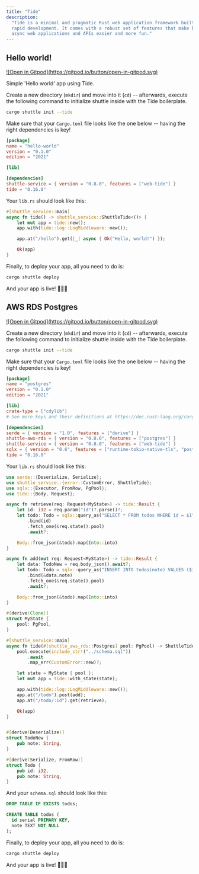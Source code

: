 ```yaml
---
title: "Tide"
description:
  "Tide is a minimal and pragmatic Rust web application framework built for
  rapid development. It comes with a robust set of features that make building
  async web applications and APIs easier and more fun."
---
```


## Hello world!

<a href="https://gitpod.io/#https://github.com/shuttle-hq/shuttle-examples/tree/main/tide/hello-world">
  ![Open in Gitpod](https://gitpod.io/button/open-in-gitpod.svg)
</a>

Simple 'Hello world' app using Tide.

Create a new directory (`mkdir`) and move into it (`cd`) -- afterwards, execute the following command to initialize shuttle inside with the Tide boilerplate.

```bash
cargo shuttle init --tide
```

Make sure that your `Cargo.toml` file looks like the one below -- having the right dependencies is key!

```toml Cargo.toml
[package]
name = "hello-world"
version = "0.1.0"
edition = "2021"

[lib]

[dependencies]
shuttle-service = { version = "0.8.0", features = ["web-tide"] }
tide = "0.16.0"
```
Your `lib.rs` should look like this:

```Rust lib.rs
#[shuttle_service::main]
async fn tide() -> shuttle_service::ShuttleTide<()> {
    let mut app = tide::new();
    app.with(tide::log::LogMiddleware::new());

    app.at("/hello").get(|_| async { Ok("Hello, world!") });

    Ok(app)
}
```

Finally, to deploy your app, all you need to do is:
```bash
cargo shuttle deploy
```

And your app is live! 🎉🎉🎉

## AWS RDS Postgres

<a href="https://gitpod.io/#https://github.com/shuttle-hq/shuttle-examples/tree/main/tide/postgres">
  ![Open in Gitpod](https://gitpod.io/button/open-in-gitpod.svg)
</a>

Create a new directory (`mkdir`) and move into it (`cd`) -- afterwards, execute the following command to initialize shuttle inside with the Tide boilerplate.

```bash
cargo shuttle init --tide
```

Make sure that your `Cargo.toml` file looks like the one below -- having the right dependencies is key!

```toml Cargo.toml
[package]
name = "postgres"
version = "0.1.0"
edition = "2021"

[lib]
crate-type = ["cdylib"]
# See more keys and their definitions at https://doc.rust-lang.org/cargo/reference/manifest.html

[dependencies]
serde = { version = "1.0", features = ["derive"] }
shuttle-aws-rds = { version = "0.8.0", features = ["postgres"] }
shuttle-service = { version = "0.8.0", features = ["web-tide"] }
sqlx = { version = "0.6", features = ["runtime-tokio-native-tls", "postgres"] }
tide = "0.16.0"
```

Your `lib.rs` should look like this:

```rust lib.rs
use serde::{Deserialize, Serialize};
use shuttle_service::{error::CustomError, ShuttleTide};
use sqlx::{Executor, FromRow, PgPool};
use tide::{Body, Request};

async fn retrieve(req: Request<MyState>) -> tide::Result {
    let id: i32 = req.param("id")?.parse()?;
    let todo: Todo = sqlx::query_as("SELECT * FROM todos WHERE id = $1")
        .bind(id)
        .fetch_one(&req.state().pool)
        .await?;

    Body::from_json(&todo).map(Into::into)
}

async fn add(mut req: Request<MyState>) -> tide::Result {
    let data: TodoNew = req.body_json().await?;
    let todo: Todo = sqlx::query_as("INSERT INTO todos(note) VALUES ($1) RETURNING id, note")
        .bind(&data.note)
        .fetch_one(&req.state().pool)
        .await?;

    Body::from_json(&todo).map(Into::into)
}

#[derive(Clone)]
struct MyState {
    pool: PgPool,
}

#[shuttle_service::main]
async fn tide(#[shuttle_aws_rds::Postgres] pool: PgPool) -> ShuttleTide<MyState> {
    pool.execute(include_str!("../schema.sql"))
        .await
        .map_err(CustomError::new)?;

    let state = MyState { pool };
    let mut app = tide::with_state(state);

    app.with(tide::log::LogMiddleware::new());
    app.at("/todo").post(add);
    app.at("/todo/:id").get(retrieve);

    Ok(app)
}


#[derive(Deserialize)]
struct TodoNew {
    pub note: String,
}

#[derive(Serialize, FromRow)]
struct Todo {
    pub id: i32,
    pub note: String,
}
```
And your `schema.sql` should look like this:

```sql schema.sql
DROP TABLE IF EXISTS todos;

CREATE TABLE todos (
  id serial PRIMARY KEY,
  note TEXT NOT NULL
);
```

Finally, to deploy your app, all you need to do is:
```bash
cargo shuttle deploy
```

And your app is live! 🎉🎉🎉
